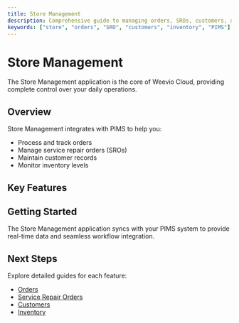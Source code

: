 ```yaml
---
title: Store Management
description: Comprehensive guide to managing orders, SROs, customers, and inventory in Weevio Cloud.
keywords: ["store", "orders", "SRO", "customers", "inventory", "PIMS"]
---
```


# Store Management

The Store Management application is the core of Weevio Cloud, providing complete control over your daily operations.

## Overview

Store Management integrates with PIMS to help you:

- Process and track orders
- Manage service repair orders (SROs)
- Maintain customer records
- Monitor inventory levels

## Key Features

<CardGrid>
  <Card
    title="Orders"
    description="Create, track, and manage customer orders seamlessly."
    href="/docs/store/orders"
  />
  <Card
    title="Service Repair Orders"
    description="Handle SROs with complete tracking and status updates."
    href="/docs/store/sros"
  />
  <Card
    title="Customer Management"
    description="Maintain detailed customer profiles and history."
    href="/docs/store/customers"
  />
  <Card
    title="Inventory"
    description="Track stock levels and manage product inventory."
    href="/docs/store/inventory"
  />
</CardGrid>

## Getting Started

The Store Management application syncs with your PIMS system to provide real-time data and seamless workflow integration.

## Next Steps

Explore detailed guides for each feature:

- [Orders](/docs/store/orders)
- [Service Repair Orders](/docs/store/sros)
- [Customers](/docs/store/customers)
- [Inventory](/docs/store/inventory)
